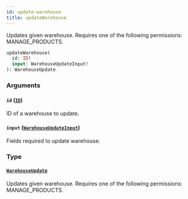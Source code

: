 ```yaml
---
id: update-warehouse
title: updateWarehouse
---
```



Updates given warehouse. Requires one of the following permissions: MANAGE_PRODUCTS.

```graphql
updateWarehouse(
  id: ID!
  input: WarehouseUpdateInput!
): WarehouseUpdate
```


### Arguments

#### `id` ([`ID`](../../../developer/api-reference/scalars/id))

ID of a warehouse to update.


#### `input` ([`WarehouseUpdateInput`](../../../developer/api-reference/inputs/warehouse-update-input))

Fields required to update warehouse.


### Type

#### [`WarehouseUpdate`](../../../developer/api-reference/objects/warehouse-update) 

Updates given warehouse. Requires one of the following permissions: MANAGE_PRODUCTS.




